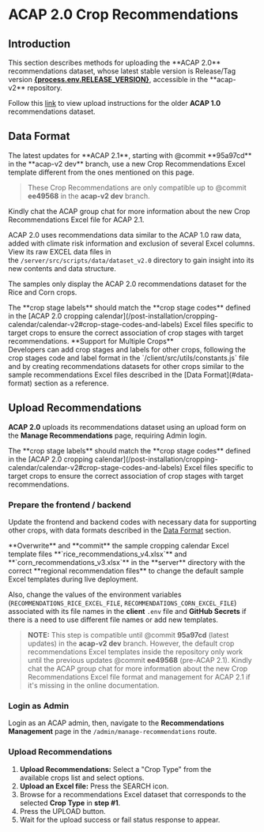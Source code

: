 
# ACAP 2.0 Crop Recommendations

## Introduction

<Callout type="info" emoji="ℹ️">
This section describes methods for uploading the **ACAP 2.0** recommendations dataset, whose latest stable version is Release/Tag version <a href={process.env.RELEASE_PAGE ?? "#"} target="_blank" rel="noreferrer"><b>{process.env.RELEASE_VERSION}</b></a>, accessible in the **acap-v2** repository.

Follow this [link](/post-installation/recommendations/recommendations-v1) to view upload instructions for the older **ACAP 1.0** recommendations dataset.
</Callout>

## Data Format

<Callout type="warning">
The latest updates for **ACAP 2.1**, starting with @commit **95a97cd** in the **acap-v2 dev** branch, use a new Crop Recommendations Excel template different from the ones mentioned on this page.

> These Crop Recommendations are only compatible up to @commit **ee49568** in the **acap-v2 dev** branch.

Kindly chat the ACAP group chat for more information about the new Crop Recommendations Excel file for ACAP 2.1.
</Callout>

ACAP 2.0 uses recommendations data similar to the ACAP 1.0 raw data, added with climate risk information and exclusion of several Excel columns. View its raw EXCEL data files in the `/server/src/scripts/data/dataset_v2.0` directory to gain insight into its new contents and data structure.

The samples only display the ACAP 2.0 recommendations dataset for the Rice and Corn crops.

<FileTree>
  <FileTree.Folder name="server" defaultOpen>
    <FileTree.Folder name="src" defaultOpen>
      <FileTree.Folder name="scripts" defaultOpen>
        <FileTree.Folder name="data" defaultOpen>
          <FileTree.Folder name="dataset_v2" defaultOpen>
            <FileTree.File name="rice_recommendations_v4.xlsx" />
            <FileTree.File name="corn_recommendations_v3.xlsx" />
          </FileTree.Folder>
        </FileTree.Folder>
      </FileTree.Folder>
    </FileTree.Folder>
  </FileTree.Folder>
</FileTree>

<Callout type="warning">
The **crop stage labels** should match the **crop stage codes** defined in the [ACAP 2.0 cropping calendar](/post-installation/cropping-calendar/calendar-v2#crop-stage-codes-and-labels) Excel files specific to target crops to ensure the correct association of crop stages with target recommendations.
</Callout>

<Callout>
**Support for Multiple Crops** <br />
Developers can add crop stages and labels for other crops, following the crop stages code and label format in the `/client/src/utils/constants.js` file and by creating recommendations datasets for other crops similar to the sample recommendations Excel files described in the [Data Format](#data-format) section as a reference.
</Callout>

## Upload Recommendations

**ACAP 2.0** uploads its recommendations dataset using an upload form on the **Manage Recommendations** page, requiring Admin login.

<Callout type="warning">
The **crop stage labels** should match the **crop stage codes** defined in the [ACAP 2.0 cropping calendar](/post-installation/cropping-calendar/calendar-v2#crop-stage-codes-and-labels) Excel files specific to target crops to ensure the correct association of crop stages with target recommendations.
</Callout>

<Steps>

### Prepare the frontend / backend

Update the frontend and backend codes with necessary data for supporting other crops, with data formats described in the [Data Format](#data-format) section.

<Callout type="info" emoji="ℹ️">
**Overwrite** and **commit** the sample cropping calendar Excel template files **`rice_recommendations_v4.xlsx`** and **`corn_recommendations_v3.xlsx`** in the **server** directory with the correct **regional recommendation files** to change the default sample Excel templates during live deployment.

Also, change the values of the environment variables (`RECOMMENDATIONS_RICE_EXCEL_FILE`, `RECOMMENDATIONS_CORN_EXCEL_FILE`) associated with its file names in the **client** `.env` file and **GitHub Secrets** if there is a need to use different file names or add new templates.

> **NOTE:** This step is compatible until @commit **95a97cd** (latest updates) in the **acap-v2 dev** branch. However, the default crop recommendations Excel templates inside the repository only work until the previous updates @commit **ee49568** (pre-ACAP 2.1). Kindly chat the ACAP group chat for more information about the new Crop Recommendations Excel file format and management for ACAP 2.1 if it's missing in the online documentation.
</Callout>

### Login as Admin

Login as an ACAP admin, then, navigate to the **Recommendations Management** page in the `/admin/manage-recommendations` route.

### Upload Recommendations

1. **Upload Recommendations:** Select a "Crop Type" from the available crops list and select options.
2. **Upload an Excel file:** Press the SEARCH icon.
3. Browse for a recommendations Excel dataset that corresponds to the selected **Crop Type** in **step #1**.
4. Press the UPLOAD button.
5. Wait for the upload success or fail status response to appear.

</Steps>